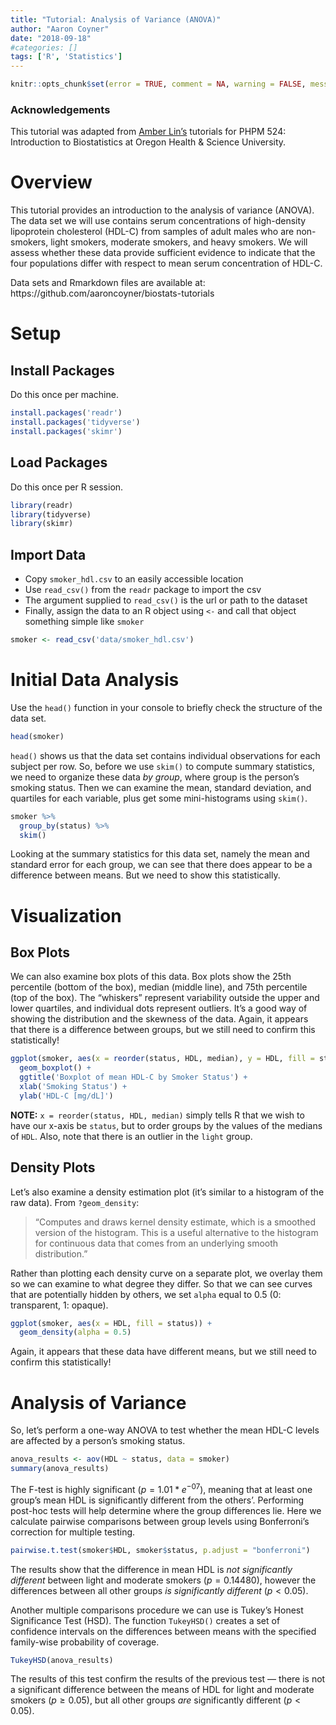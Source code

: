 ```yaml
---
title: "Tutorial: Analysis of Variance (ANOVA)"
author: "Aaron Coyner"
date: "2018-09-18"
#categories: []
tags: ['R', 'Statistics']
---
```




```r
knitr::opts_chunk$set(error = TRUE, comment = NA, warning = FALSE, message = FALSE, tidy = FALSE, echo = TRUE)
```

### Acknowledgements
This tutorial was adapted from [Amber Lin's](https://ohsu-psu-sph.org/faculty-directory/name/amber-lin/) tutorials for PHPM 524: Introduction to Biostatistics at Oregon Health & Science University.

# Overview
This tutorial provides an introduction to the analysis of variance (ANOVA).
The data set we will use contains serum concentrations of high-density lipoprotein cholesterol (HDL-C) from samples of adult males who are non-smokers, light smokers, moderate smokers, and heavy smokers.
We will assess whether these data provide sufficient evidence to indicate that the four populations differ with respect to mean serum concentration of HDL-C.  

Data sets and Rmarkdown files are available at: https://github.com/aaroncoyner/biostats-tutorials





# Setup

## Install Packages 

Do this once per machine.

```r
install.packages('readr')
install.packages('tidyverse')
install.packages('skimr')
```

## Load Packages 

Do this once per R session.

```r
library(readr)
library(tidyverse)
library(skimr)
```

## Import Data 

- Copy `smoker_hdl.csv` to an easily accessible location
- Use `read_csv()` from the `readr` package to import the csv
- The argument supplied to `read_csv()` is the url or path to the dataset
- Finally, assign the data to an R object using `<-` and call that object something simple like `smoker`

```r
smoker <- read_csv('data/smoker_hdl.csv')
```


# Initial Data Analysis

Use the `head()` function in your console to briefly check the structure of the data set.
```r
head(smoker)
```

`head()` shows us that the data set contains individual observations for each subject per row. So, before we use `skim()` to compute summary statistics, we need to organize these data *by group*, where group is the person's smoking status. Then we can examine the mean, standard deviation, and quartiles for each variable, plus get some mini-histograms using `skim()`.
```r
smoker %>%
  group_by(status) %>%
  skim()
```

Looking at the summary statistics for this data set, namely the mean and standard error for each group, we can see that there does appear to be a difference between means. But we need to show this statistically.


# Visualization

## Box Plots

We can also examine box plots of this data. Box plots show the 25th percentile (bottom of the box), median (middle line), and 75th percentile (top of the box). The "whiskers" represent variability outside the upper and lower quartiles, and individual dots represent outliers. It's a good way of showing the distribution and the skewness of the data. Again, it appears that there is a difference between groups, but we still need to confirm this statistically!

```r
ggplot(smoker, aes(x = reorder(status, HDL, median), y = HDL, fill = status)) +
  geom_boxplot() +
  ggtitle('Boxplot of mean HDL-C by Smoker Status') +
  xlab('Smoking Status') +
  ylab('HDL-C [mg/dL]')
```

**NOTE:** `x = reorder(status, HDL, median)` simply tells R that we wish to have our x-axis be `status`, but to order groups by the values of the medians of `HDL`. Also, note that there is an outlier in the `light` group.

## Density Plots
Let's also examine a density estimation plot (it's similar to a histogram of the raw data). From `?geom_density`:

> "Computes and draws kernel density estimate, which is a smoothed version of the histogram. This is a useful alternative to the histogram for continuous data that comes from an underlying smooth distribution."

Rather than plotting each density curve on a separate plot, we overlay them so we can examine to what degree they differ. So that we can see curves that are potentially hidden by others, we set `alpha` equal to 0.5 (0: transparent, 1: opaque).
```r
ggplot(smoker, aes(x = HDL, fill = status)) +
  geom_density(alpha = 0.5)
```

Again, it appears that these data have different means, but we still need to confirm this statistically!

# Analysis of Variance

So, let's perform a one-way ANOVA to test whether the mean HDL-C levels are affected by a person's smoking status.

```r
anova_results <- aov(HDL ~ status, data = smoker)
summary(anova_results)
```

The F-test is highly significant ($p=1.01 *e^{-07}$), meaning that at least one group’s mean HDL is significantly different from the others'. Performing post-hoc tests will help determine where the group differences lie. Here we calculate pairwise comparisons between group levels using Bonferroni's correction for multiple testing.

```r
pairwise.t.test(smoker$HDL, smoker$status, p.adjust = "bonferroni")
```

The results show that the difference in mean HDL is *not significantly different*
between light and moderate smokers ($p=0.14480$), however the differences between all other groups *is significantly different* ($p<0.05$). 

Another multiple comparisons procedure we can use is Tukey's Honest Significance Test (HSD). The function `TukeyHSD()` creates a set of confidence intervals on the differences between means with the specified family-wise probability of coverage.
```r
TukeyHSD(anova_results)
```

The results of this test confirm the results of the previous test &mdash; there is not a significant difference between the means of HDL for light and moderate smokers ($p \ge 0.05$), but all other groups *are* significantly different ($p<0.05$).
